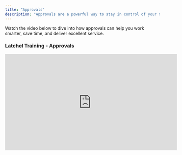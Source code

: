 ```yaml
---
title: "Approvals"
description: "Approvals are a powerful way to stay in control of your maintenance workflow while keeping things running smoothly for residents and owners. In Latchel, approvals let you decide what gets done, when, and by whom—without all the back-and-forth. Whether you're greenlighting work orders, reviewing budgets, or looping in owners for big decisions, our flexible approval settings give you the oversight you need without slowing things down. In this guide, we’ll walk you through the three types of approvals available in Latchel, how to manage them from your dashboard, and how to tailor the experience to fit your team’s workflow. We’ll also cover smart budget controls, automatic invoice approvals, and how to keep owners involved—only when you want them to be."
---
```


Watch the video below to dive into how approvals can help you work smarter, save time, and deliver excellent service.

### **Latchel Training - Approvals**

<iframe width="560" height="315" src="https://www.youtube.com/embed/aV8oXtR13ZM?si=f5Vg0mVb0Okw5PzM" title="YouTube video player" frameborder="0" allow="accelerometer; autoplay; clipboard-write; encrypted-media; gyroscope; picture-in-picture; web-share" referrerpolicy="strict-origin-when-cross-origin" allowfullscreen />